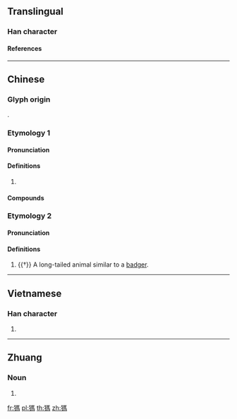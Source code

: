 {{character info/new}}
{{also|犸}}
==Translingual==

===Han character===
{{Han char|rn=94|rad=犬|as=09|sn=12|four=|canj=KHSQF|ids=⿰犭馬}}

====References====
{{Han ref|kx=0716.300|dkj=20595|hdz=21361.140|uh=7341}}

----

==Chinese==
{{zh-forms|s=犸}}

===Glyph origin===
{{Han compound|犬|alt1=犭|馬|ls=psc|c1=s|c2=p}}.

===Etymology 1===

====Pronunciation====
{{zh-pron
|m=獁
|c=maa5
|cat=n
}}

====Definitions====
{{zh-hanzi}}

# {{zh-only|猛獁}}

====Compounds====
{{zh-der|猛獁|猛獁象}}

===Etymology 2===

====Pronunciation====
{{zh-pron
|m=mà
|cat=n
}}

====Definitions====
{{zh-hanzi}}

# {{†}} A long-tailed animal similar to a [[badger]].

----

==Vietnamese==

===Han character===
{{vi-hantu|[[mã]]|rs=犬09}}

# {{defn|lang=vi|sort=犬09}}

----

==Zhuang==

===Noun===
{{za-head|noun|s=犸}}

# {{za-sawndip form of|max||horse|ts=t}}

[[fr:獁]]
[[pl:獁]]
[[th:獁]]
[[zh:獁]]
